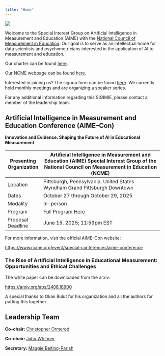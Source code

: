 ```yaml
---
title: "Home"
---
```


![](images/logo-title.png){fig-align="center"}

Welcome to the Special Interest Group on Artificial Intelligence in Measurement and Education (AIME) with the [National Council of Measurement in Education](https://www.ncme.org/home). Our goal is to serve as an intellectual home for data scientists and psychometricians interested in the application of AI to measurement and education.

Our charter can be found [here](about.html).

Our NCME webpage can be found [here](https://www.ncme.org/community/ncme-sigimie/aime).

Interested in joining us? The signup form can be found [here](https://form.jotform.com/ncme/SIGIMIESIGNUP). We currently hold monthly meetings and are organizing a speaker series.

For any additional information regarding this SIGIMIE, please contact a member of the leadership team.

## Artificial Intelligence in Measurement and Education Conference (AIME–Con)

**Innovation and Evidence: Shaping the Future of AI in Educational Measurement**

| Presenting Organization | Artificial Intelligence in Measurement and Education (AIME) Special Interest Group of the National Council on Measurement in Education (NCME) |
|--------------|----------------------------------------------------------|
| Location                | Pittsburgh, Pennsylvania, United States<br>Wyndham Grand Pittsburgh Downtown                                                                  |
| Dates                   | October 27 through October 29, 2025                                                                                                           |
| Modality                | In-person                                                                                                                                     |
| Program                 | Full Program [Here](meetings/AIMECon-Program-2025.pdf)                                                                                                             |
| Proposal Deadline       | June 15, 2025; 11:59pm EST                                                                                                                    |

For more information, visit the official AIME-Con website:

<https://www.ncme.org/event/special-conferences/aime-conference>

### The Rise of Artificial Intelligence in Educational Measurement: Opportunities and Ethical Challenges

The white paper can be downloaded from the arxiv:

<https://arxiv.org/abs/2406.18900>

A special thanks to Okan Bulut for his organization and all the authors for putting this together.

## Leadership Team

**Co-chair:** [Christopher Ormerod](mailto:christopher.ormerod@gmail.com)

**Co-chair:** [John Whitmer](mailto:jwhitmer@fas.org)

**Secretary:** [Maggie Beiting-Parish](mailto:magdalen.beiting@gmail.com)
